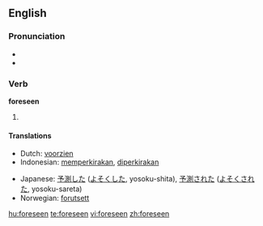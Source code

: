 ==English==

===Pronunciation===
* {{IPA|/foɻ'si:n/}}
* {{audio|en-us-foreseen.ogg|Audio (US)}}

===Verb===
'''foreseen'''

# {{past participle of|[[foresee]]}}

====Translations====
{{trans-top|past participle of foresee}}
* Dutch: [[voorzien]]
* Indonesian: [[kira|memperkirakan]], [[kira|diperkirakan]]
{{trans-mid}}
* Japanese: [[予測]]した ([[よそく]]した, yosoku-shita), [[予測]]された ([[よそく]]された, yosoku-sareta)
* Norwegian: [[forutsett]]
{{trans-bottom}}

[[hu:foreseen]]
[[te:foreseen]]
[[vi:foreseen]]
[[zh:foreseen]]